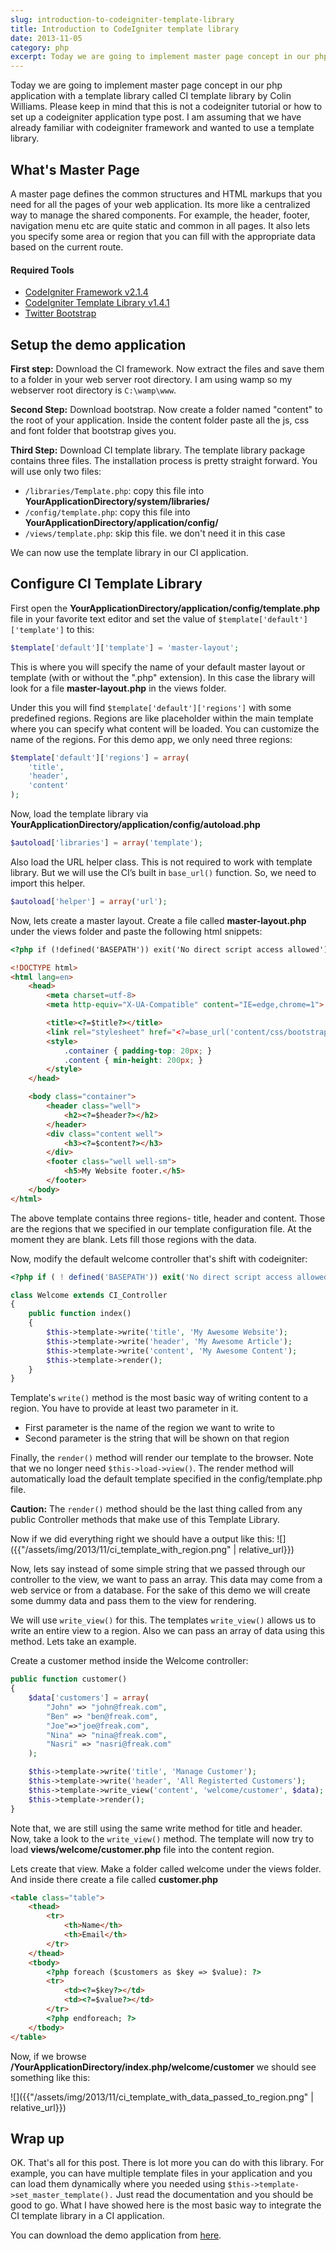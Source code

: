 ```yaml
---
slug: introduction-to-codeigniter-template-library
title: Introduction to CodeIgniter template library
date: 2013-11-05
category: php
excerpt: Today we are going to implement master page concept in our php application with a template library called CI template library by Colin Williams. Please keep in mind that this is not a codeigniter tutorial or how to set up a codeigniter...
---
```


Today we are going to implement master page concept in our php application with a template library called CI template library by Colin Williams. <span class="red bold">Please keep in mind that this is not a codeigniter tutorial or how to set up a codeigniter application type post.</span> I am assuming that we have already familiar with codeigniter framework and wanted to use a template library.

## What's Master Page

A master page defines the common structures and HTML markups that you need for all the pages of your web application. Its more like a centralized way to manage the shared components. For example, the header, footer, navigation menu etc are quite static and common in all pages. It also lets you specify some area or region that you can fill with the appropriate data based on the current route.

#### Required Tools
* [CodeIgniter Framework v2.1.4](https://ellislab.com/codeigniter)
* [CodeIgniter Template Library v1.4.1](http://williamsconcepts.com/ci/codeigniter/libraries/template/)
* [Twitter Bootstrap](http://getbootstrap.com/)

## Setup the demo application
**First step:** Download the CI framework. Now extract the files and save them to a folder in your web server root directory. I am using wamp so my webserver root directory is `C:\wamp\www`.

**Second Step:** Download bootstrap. Now create a folder named "content" to the root of your application. Inside the content folder paste all the js, css and font folder that bootstrap gives you.

**Third Step:** Download CI template library. The template library package contains three files. The installation process is pretty straight forward. You will use only two files:

* `/libraries/Template.php`: copy this file into **YourApplicationDirectory/system/libraries/**
* `/config/template.php`: copy this file into **YourApplicationDirectory/application/config/**
* `/views/template.php`: skip this file. we don't need it in this case

We can now use the template library in our CI application.

## Configure CI Template Library

First open the **YourApplicationDirectory/application/config/template.php** file in your favorite text editor and set the value of `$template['default']['template']` to this:

```php
$template['default']['template'] = 'master-layout';
```

This is where you will specify the name of your default master layout or template (with or without the ".php" extension). In this case the library will look for a file **master-layout.php** in the views folder.

Under this you will find `$template['default']['regions']` with some predefined regions. Regions are like placeholder within the main template where you can specify what content will be loaded. You can customize the name of the regions. For this demo app, we only need three regions:

```php
$template['default']['regions'] = array(
    'title',
    'header',
    'content'
);
```

Now, load the template library via **YourApplicationDirectory/application/config/autoload.php**

```php
$autoload['libraries'] = array('template');
```

Also load the URL helper class. This is not required to work with template library. But we will use the CI’s built in `base_url()` function. So, we need to import this helper.

```php
$autoload['helper'] = array('url');
```

Now, lets create a master layout. Create a file called **master-layout.php** under the views folder and paste the following html snippets:

```html
<?php if (!defined('BASEPATH')) exit('No direct script access allowed'); ?>

<!DOCTYPE html>
<html lang=en>
    <head>
        <meta charset=utf-8>
        <meta http-equiv="X-UA-Compatible" content="IE=edge,chrome=1">

        <title><?=$title?></title>
        <link rel="stylesheet" href="<?=base_url('content/css/bootstrap.min.css')?>" />
        <style>
            .container { padding-top: 20px; }
            .content { min-height: 200px; }
        </style>
    </head>

    <body class="container">
        <header class="well">
            <h2><?=$header?></h2>
        </header>
        <div class="content well">
            <h3><?=$content?></h3>
        </div>
        <footer class="well well-sm">
            <h5>My Website footer.</h5>
        </footer>
    </body>
</html>
```

The above template contains three regions- title, header and content. Those are the regions that we specified in our template configuration file. At the moment they are blank. Lets fill those regions with the data.

Now, modify the default welcome controller that's shift with codeigniter:

```php
<?php if ( ! defined('BASEPATH')) exit('No direct script access allowed');

class Welcome extends CI_Controller
{
    public function index()
    {
        $this->template->write('title', 'My Awesome Website');
        $this->template->write('header', 'My Awesome Article');
        $this->template->write('content', 'My Awesome Content');
        $this->template->render();
    }
}
```

Template's `write()` method is the most basic way of writing content to a region. You have to provide at least two parameter in it.

* First parameter is the name of the region we want to write to
* Second parameter is the string that will be shown on that region

Finally, the `render()` method will render our template to the browser. Note that we no longer need `$this->load->view()`. The render method will automatically load the default template specified in the config/template.php file.

**Caution:** The `render()` method should be the last thing called from any public Controller methods that make use of this Template Library.

Now if we did everything right we should have a output like this:
![]({{"/assets/img/2013/11/ci_template_with_region.png" | relative_url}})

Now, lets say instead of some simple string that we passed through our controller to the view, we want to pass an array. This data may come from a web service or from a database. For the sake of this demo we will create some dummy data and pass them to the view for rendering.

We will use `write_view()` for this. The templates `write_view()` allows us to write an entire view to a region. Also we can pass an array of data using this method. Lets take an example.

Create a customer method inside the Welcome controller:

```php
public function customer()
{
    $data['customers'] = array(
        "John" => "john@freak.com",
        "Ben" => "ben@freak.com",
        "Joe"=>"joe@freak.com",
        "Nina" => "nina@freak.com",
        "Nasri" => "nasri@freak.com"
    );

    $this->template->write('title', 'Manage Customer');
    $this->template->write('header', 'All Registerted Customers');
    $this->template->write_view('content', 'welcome/customer', $data);
    $this->template->render();
}
```

Note that, we are still using the same write method for title and header. Now, take a look to the `write_view()` method. The template will now try to load **views/welcome/customer.php** file into the content region.

Lets create that view. Make a folder called welcome under the views folder. And inside there create a file called **customer.php**

```html
<table class="table">
    <thead>
        <tr>
            <th>Name</th>
            <th>Email</th>
        </tr>
    </thead>
    <tbody>
        <?php foreach ($customers as $key => $value): ?>
        <tr>
            <td><?=$key?></td>
            <td><?=$value?></td>
        </tr>
        <?php endforeach; ?>
    </tbody>
</table>
```

Now, if we browse **/YourApplicationDirectory/index.php/welcome/customer** we should see something like this:

![]({{"/assets/img/2013/11/ci_template_with_data_passed_to_region.png" | relative_url}})

## Wrap up

OK. That's all for this post. There is lot more you can do with this library. For example, you can have multiple template files in your application and you can load them dynamically where you needed using `$this->template->set_master_template().` Just read the documentation and you should be good to go. What I have showed here is the most basic way to integrate the CI template library in a CI application.

You can download the demo application from [here](https://github.com/shibbir/demo-codeigniter-template-library).
